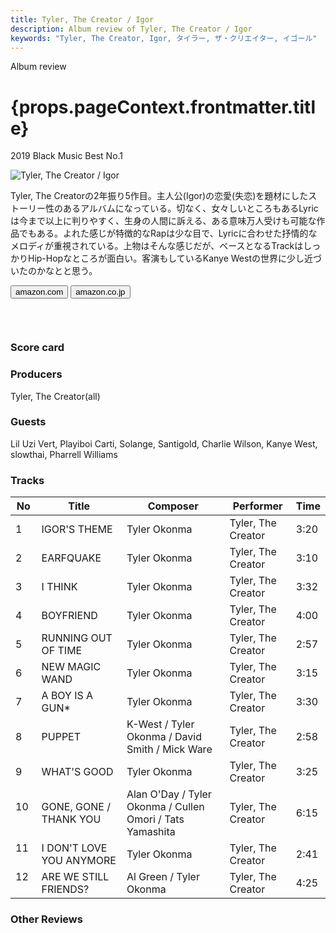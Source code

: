 ```yaml
---
title: Tyler, The Creator / Igor
description: Album review of Tyler, The Creator / Igor
keywords: "Tyler, The Creator, Igor, タイラー, ザ・クリエイター, イゴール"
---
```






<p className="largeP">Album review</p>
<h1 className="h1--no--margin">{props.pageContext.frontmatter.title}</h1>
<p className="largeP">
  <Link to="/best50/2019/">2019 Black Music Best No.1</Link>
</p>

<Row  className="image-card-group">
	<Column colMd={"3"} colLg={"4"} noGutterMdLeft="">
       <ImageCard>

![Tyler, The Creator / Igor](../../images/cd/tyler4L.jpg)

</ImageCard>
	</Column>
	<Column colMd={"4"} colLg={"8"} noGutterMdLeft="">
	<p>
	Tyler, The Creatorの2年振り5作目。主人公(Igor)の恋愛(失恋)を題材にしたストーリー性のあるアルバムになっている。切なく、女々しいところもあるLyricは今まで以上に判りやすく、生身の人間に訴える、ある意味万人受けも可能な作品でもある。よれた感じが特徴的なRapは少な目で、Lyricに合わせた抒情的なメロディが重視されている。上物はそんな感じだが、ベースとなるTrackはしっかりHip-Hopなところが面白い。客演もしているKanye Westの世界に少し近づいたのかなとと思う。
	</p>
	<div>
	  <Button className="button-right-mergin"  href="https://amzn.to/2ZUcrUO" kind="primary" size="small" renderIcon={ArrowUpRight24}>
      amazon.com
    </Button>
    <Button className="button-right-mergin"  href="https://amzn.to/3gCXIDn" kind="secondary" size="small" renderIcon={ArrowUpRight24}>
      amazon.co.jp
    </Button>
	</div>
		<a style="display:inline-block;overflow:hidden;background:url(https://linkmaker.itunes.apple.com/ja-jp/lockup.svg?releaseDate=2019-05-17&kind=album&bubble=apple_music&style=mono-black) no-repeat;width:180px;height:45px;" href="https://geo.music.apple.com/jp/album/igor/1463409338?mt=1&app=music&ls=1&at=11lcug"></a>
		<AdvJS2/>
	</Column>
</Row>
<Row >
	<Column colMd={"4"} colLg={"4"} noGutterMdLeft="">
	<div>
    <h3>Score card</h3>
		<SliderJS1 value="3" />
    <SliderJS2 value="1" />
		<SliderJS3 value="1" />
    <SliderJS4 value="9" />
	</div>
	</Column>
	<Column colMd={"8"} colLg={"8"} noGutterMdLeft="">
	<div>
	<h3>Producers</h3>
	<p>Tyler, The Creator(all)
	</p>
	<h3>Guests</h3>
	<p>Lil Uzi Vert, Playiboi Carti, Solange, Santigold, Charlie Wilson, Kanye West, slowthai, Pharrell Williams
	</p>
	</div>
	</Column>
</Row>

<h3>Tracks</h3>

| No    | Title                    | Composer                                                  | Performer          | Time |
| ----- | ------------------------ | --------------------------------------------------------- | ------------------ | ---- |
| 1     | IGOR'S THEME             | Tyler Okonma                                              | Tyler, The Creator | 3:20 |
| 2     | EARFQUAKE                | Tyler Okonma                                              | Tyler, The Creator | 3:10 |
| 3     | I THINK                  | Tyler Okonma                                              | Tyler, The Creator | 3:32 |
| 4     | BOYFRIEND                | Tyler Okonma                                              | Tyler, The Creator | 4:00 |
| 5     | RUNNING OUT OF TIME      | Tyler Okonma                                              | Tyler, The Creator | 2:57 |
| 6     | NEW MAGIC WAND           | Tyler Okonma                                              | Tyler, The Creator | 3:15 |
| 7     | A BOY IS A GUN\*         | Tyler Okonma                                              | Tyler, The Creator | 3:30 |
| 8     | PUPPET                   | K-West / Tyler Okonma / David Smith / Mick Ware           | Tyler, The Creator | 2:58 |
| 9     | WHAT'S GOOD              | Tyler Okonma                                              | Tyler, The Creator | 3:25 |
| 10 　 | GONE, GONE / THANK YOU   | Alan O'Day / Tyler Okonma / Cullen Omori / Tats Yamashita | Tyler, The Creator | 6:15 |
| 11 　 | I DON'T LOVE YOU ANYMORE | Tyler Okonma                                              | Tyler, The Creator | 2:41 |
| 12 　 | ARE WE STILL FRIENDS?    | Al Green / Tyler Okonma                                   | Tyler, The Creator | 4:25 |

<h3>Other Reviews</h3>

<Row>
  <Column colMd={3} colLg={3} noGutterMdLeft>
    <Review1 />
  </Column>
	<Column colMd={3} colLg={3} noGutterMdLeft>
    <Review2 />
  </Column>
</Row>

<AdvJS3/>